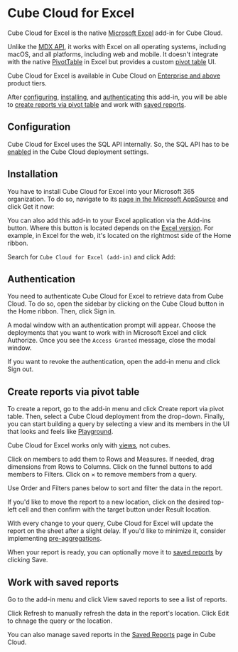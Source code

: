 # Cube Cloud for Excel

Cube Cloud for Excel is the native [Microsoft Excel][ref-excel] add-in for Cube Cloud.

Unlike the [MDX API][ref-mdx-api], it works with Excel on all operating systems,
including macOS, and all platforms, including web and mobile. It doesn't integrate
with the native [PivotTable][link-pivottable] in Excel but provides a custom
[pivot table](#create-reports-via-pivot-table) UI.

<SuccessBox>

Cube Cloud for Excel is available in Cube Cloud on [Enterprise and above](https://cube.dev/pricing) product tiers.

</SuccessBox>

After [configuring](#configuration), [installing](#installation), and
[authenticating](#authentication) this add-in, you will be able to [create
reports via pivot table](#create-reports-via-pivot-table) and work with
[saved reports](#work-with-saved-reports).

<YouTubeVideo
  url="https://www.youtube.com/embed/vG7iEdYTvIQ"
  aspectRatio={5/4}
/>

## Configuration

Cube Cloud for Excel uses the SQL API internally. So, the SQL API has to be
[enabled][ref-sql-api-enabled] in the Cube Cloud deployment settings.

## Installation

You have to install Cube Cloud for Excel into your Microsoft 365 organization.
To do so, navigate to its [page in the Microsoft AppSource][link-ms-appsource]
and click <Btn>Get it now</Btn>:

<Screenshot
  src="https://ucarecdn.com/8d451775-6b44-47b5-a682-87cb30f3f8e6/"
  highlight="inset(23% 5% 46% 5% round 10px)"
/>

You can also add this add-in to your Excel application via the <Btn>Add-ins</Btn>
button. Where this button is located depends on the [Excel version][link-excel-addins].
For example, in Excel for the web, it's located on the rightmost side of the
<Btn>Home</Btn> ribbon.

Search for `Cube Cloud for Excel (add-in)` and click <Btn>Add</Btn>:

<Screenshot
  src="https://ucarecdn.com/83ab1e1f-e7d0-4c9c-bea1-f12c193d5e94/"
  highlight="inset(10.5% 0% 10.5% 40% round 10px)"
/>

## Authentication

You need to authenticate Cube Cloud for Excel to retrieve data from Cube Cloud.
To do so, open the sidebar by clicking on the <Btn>Cube Cloud</Btn> button in
the <Btn>Home</Btn> ribbon. Then, click <Btn>Sign in</Btn>.

<Screenshot
  src="https://ucarecdn.com/bdf82477-02d3-4686-9c8f-8d6384c3e7f3/"
  highlight="inset(25% 0 45% 72.5% round 10px)"
/>

A modal window with an authentication prompt will appear. Choose the deployments
that you want to work with in Microsoft Excel and click <Btn>Authorize</Btn>.
Once you see the `Access Granted` message, close the modal window.

If you want to revoke the authentication, open the add-in menu and click
<Btn>Sign out</Btn>.

## Create reports via pivot table

To create a report, go to the add-in menu and click <Btn>Create report via pivot
table</Btn>. Then, select a Cube Cloud deployment from the drop-down. Finally,
you can start building a query by selecting a view and its members in the UI that
looks and feels like [Playground][ref-playground].

<InfoBox>

Cube Cloud for Excel works only with [views][ref-views], not cubes.

</InfoBox>

Click on members to add them to <Btn>Rows</Btn> and <Btn>Measures</Btn>.
If needed, drag dimensions from <Btn>Rows</Btn> to <Btn>Columns</Btn>. Click on
the funnel buttons to add members to <Btn>Filters</Btn>. Click on <Btn>×</Btn> to
remove members from a query.

<Screenshot
  src="https://ucarecdn.com/670fda9d-358a-4345-9242-7888d8aaedd8/"
  highlight="inset(18% 0 2% 72.5% round 10px)"
/>

Use <Btn>Order</Btn> and <Btn>Filters</Btn> panes below to sort and filter the
data in the report.

If you'd like to move the report to a new location, click on the desired top-left
cell and then confirm with the target button under <Btn>Result location</Btn>.

<Screenshot
  src="https://ucarecdn.com/4c3af7b9-4ef6-4f7f-8d0f-6d579609482e/"
  highlight="inset(56.5% 0 2% 72.5% round 10px)"
/>

With every change to your query, Cube Cloud for Excel will update the report on
the sheet after a slight delay. If you'd like to minimize it, consider
implementing [pre-aggregations][ref-pre-aggs].

When your report is ready, you can optionally move it to [saved reports](#work-with-saved-reports)
by clicking <Btn>Save</Btn>.

## Work with saved reports

Go to the add-in menu and click <Btn>View saved reports</Btn> to see a list of
reports.

Click <Btn>Refresh</Btn> to manually refresh the data in the report's location.
Click <Btn>Edit</Btn> to chnage the query or the location.

<Screenshot
  src="https://ucarecdn.com/167abe25-635c-4fa6-b4a2-c090aa533f3c/"
  highlight="inset(22.5% 0 20% 72.5% round 10px)"
/>

You can also manage saved reports in the <Btn>[Saved Reports][ref-saved-reports]</Btn> page
in Cube Cloud.


[ref-excel]: /product/configuration/visualization-tools/excel
[ref-mdx-api]: /product/apis-integrations/mdx-api
[link-pivottable]: https://support.microsoft.com/en-us/office/create-a-pivottable-to-analyze-worksheet-data-a9a84538-bfe9-40a9-a8e9-f99134456576
[ref-playground]: /product/workspace/playground
[ref-views]: /product/data-modeling/concepts#views
[ref-pre-aggs]: /product/caching/using-pre-aggregations
[ref-sql-api-enabled]: /product/apis-integrations/sql-api#cube-cloud
[link-excel-addins]: https://support.microsoft.com/en-us/office/add-or-remove-add-ins-in-excel-0af570c4-5cf3-4fa9-9b88-403625a0b460
[link-ms-appsource]: https://appsource.microsoft.com/en-us/product/office/WA200008486
[ref-saved-reports]: /product/workspace/saved-reports